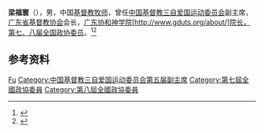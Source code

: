 '''梁福寰'''（{{bd|？|}}），男，中国[[基督教|基督教]][[牧师|牧师]]，曾任[[中国基督教三自爱国运动委员会|中国基督教三自爱国运动委员会]]副主席，[[广东省基督教协会|广东省基督教协会]]会长，[[广东协和神学院|广东协和神学院]][http://www.gduts.org/about/]院长，第七、八届全国政协委员。<ref>{{Cite book|title=历届全国政协委员人名辞典|author=|publisher=中国国际广播出版社|year=1996|isbn=9787507813746|location=北京|pages=286}}</ref><ref>{{Cite book|title=中华人民共和国职官志|author=何虎生, 李耀东, 向常福主编|publisher=中国社会出版社|year=2003|isbn=9787800883934|location=北京|pages=}}</ref>

== 参考资料 ==
{{reflist}}

{{中国人物小作品}}

{{Authority control}}
{{DEFAULTSORT:Liang梁}}
[[Category:梁姓|Fu]]
[[Category:中国基督教三自爱国运动委员会第五届副主席|Category:中国基督教三自爱国运动委员会第五届副主席]]
[[Category:第七屆全國政協委員|Category:第七屆全國政協委員]]
[[Category:第八屆全國政協委員|Category:第八屆全國政協委員]]